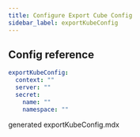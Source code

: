 ```yaml
---
title: Configure Export Cube Config
sidebar_label: exportKubeConfig
---
```



## Config reference



```yaml
exportKubeConfig:
  context: ""
  server: ""
  secret:
    name: ""
    namespace: ""
```

generated exportKubeConfig.mdx

<ExportKubeConfig />